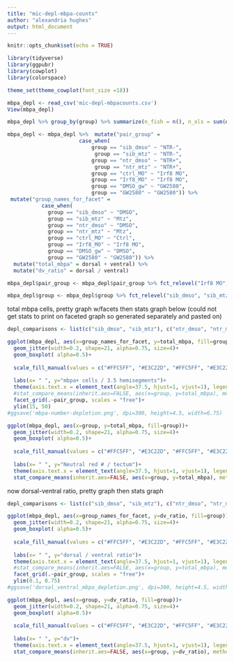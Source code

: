```yaml
---
title: "mic-depl-mbpa-counts"
author: "alexandria hughes"
output: html_document
---
```


```r
knitr::opts_chunk$set(echo = TRUE)
```

```r
library(tidyverse)
library(ggpubr)
library(cowplot)
library(colorspace)
```

```r
theme_set(theme_cowplot(font_size =18))
```

```r
mbpa_depl <- read_csv('mic-depl-mbpacounts.csv')
View(mbpa_depl)
```

```r
mbpa_depl %>% group_by(group) %>% summarize(n_fish = n(), n_ols = sum(dorsal) + sum (ventral))
```
```r
mbpa_depl <- mbpa_depl %>%  mutate("pair_group" =
                       case_when(
                           group == "sib_dmso" ~ "NTR-",
                            group == "sib_mtz" ~ "NTR-", 
                           group == "ntr_dmso" ~ "NTR+",
                            group == "ntr_mtz" ~ "NTR+",
                           group == "ctrl_MO" ~ "Irf8 MO",
                           group == "Irf8_MO" ~ "Irf8 MO",
                           group == "DMSO_gw" ~ "GW2580",
                           group == "GW2580" ~ "GW2580")) %>%
 mutate("group_names_for_facet" =
           case_when(
             group == "sib_dmso" ~ "DMSO",
             group == "sib_mtz" ~ "Mtz",
             group == "ntr_dmso" ~ "DMSO",
             group == "ntr_mtz" ~ "Mtz",
             group == "ctrl_MO" ~ "Ctrl",
             group == "Irf8_MO" ~ "Irf8 MO",
             group == "DMSO_gw" ~ "DMSO",
             group == "GW2580" ~ "GW2580")) %>%
  mutate("total_mbpa" = dorsal + ventral) %>%
  mutate("dv_ratio" = dorsal / ventral)
```



```r
mbpa_depl$pair_group <- mbpa_depl$pair_group %>% fct_relevel("Irf8 MO", "GW2580", "NTR-", "NTR+")
```

```r
mbpa_depl$group <- mbpa_depl$group %>% fct_relevel("sib_dmso", "sib_mtz", "ntr_dmso", "ntr_mtz", "DMSO_gw", "GW2580", "ctrl_MO", "Irf8_MO")
```

total mbpa cells, pretty graph w/facets then stats graph below (could not get stats to print on faceted graph so generated separately and pasted on) 
```r
depl_comparisons <- list(c("sib_dmso", "sib_mtz"), c("ntr_dmso", "ntr_mtz"), c("DMSO_gw", "GW2580"), c("ctrl_MO", "Irf8_MO"))

ggplot(mbpa_depl, aes(x=group_names_for_facet, y=total_mbpa, fill=group))+
  geom_jitter(width=0.2, shape=21, alpha=0.75, size=4)+
  geom_boxplot( alpha=0.5)+
  
  scale_fill_manual(values = c("#FFC5FF", "#E3C22D", "#FFC5FF", "#E3C22D", "#FFC5FF", "#E3C22D", "#FFC5FF", "#E3C22D"))+
  
  labs(x= " ", y="mbpa+ cells / 3.5 hemisegments")+
  theme(axis.text.x = element_text(angle=37.5, hjust=1, vjust=1), legend.position = "none")+
  #stat_compare_means(inherit.aes=FALSE, aes(x=group, y=total_mbpa), method="wilcox.test", label="p.format", comparisons = depl_comparisons)+
  facet_grid(.~pair_group, scales = "free")+
  ylim(15, 50)
#ggsave('mbpa-number-depletion.png', dpi=300, height=4.5, width=6.75)

```

```r
ggplot(mbpa_depl, aes(x=group, y=total_mbpa, fill=group))+
  geom_jitter(width=0.2, shape=21, alpha=0.75, size=4)+
  geom_boxplot( alpha=0.5)+
  
  scale_fill_manual(values = c("#FFC5FF", "#E3C22D", "#FFC5FF", "#E3C22D", "#FFC5FF", "#E3C22D", "#FFC5FF", "#E3C22D"))+
  
  labs(x= " ", y="Neutral red # / tectum")+
  theme(axis.text.x = element_text(angle=37.5, hjust=1, vjust=1), legend.position = "none")+
  stat_compare_means(inherit.aes=FALSE, aes(x=group, y=total_mbpa), method="wilcox.test", label="p.format", comparisons = depl_comparisons)
```

now dorsal-ventral ratio, pretty graph then stats graph
```r
depl_comparisons <- list(c("sib_dmso", "sib_mtz"), c("ntr_dmso", "ntr_mtz"), c("DMSO_gw", "GW2580"), c("ctrl_MO", "Irf8_MO"))

ggplot(mbpa_depl, aes(x=group_names_for_facet, y=dv_ratio, fill=group))+
  geom_jitter(width=0.2, shape=21, alpha=0.75, size=4)+
  geom_boxplot( alpha=0.5)+
  
  scale_fill_manual(values = c("#FFC5FF", "#E3C22D", "#FFC5FF", "#E3C22D", "#FFC5FF", "#E3C22D", "#FFC5FF", "#E3C22D"))+
  
  labs(x= " ", y="dorsal / ventral ratio")+
  theme(axis.text.x = element_text(angle=37.5, hjust=1, vjust=1), legend.position = "none")+
  #stat_compare_means(inherit.aes=FALSE, aes(x=group, y=total_mbpa), method="wilcox.test", label="p.format", comparisons = depl_comparisons)+
  facet_grid(.~pair_group, scales = "free")+
  ylim(0.1, 0.75)
#ggsave('dorsal_ventral_mbpa_depletion.png', dpi=300, height=4.5, width=6.75)
```

```r
ggplot(mbpa_depl, aes(x=group, y=dv_ratio, fill=group))+
  geom_jitter(width=0.2, shape=21, alpha=0.75, size=4)+
  geom_boxplot( alpha=0.5)+
  
  scale_fill_manual(values = c("#FFC5FF", "#E3C22D", "#FFC5FF", "#E3C22D", "#FFC5FF", "#E3C22D", "#FFC5FF", "#E3C22D"))+
  
  labs(x= " ", y="dv")+
  theme(axis.text.x = element_text(angle=37.5, hjust=1, vjust=1), legend.position = "none")+
  stat_compare_means(inherit.aes=FALSE, aes(x=group, y=dv_ratio), method="wilcox.test", label="p.format", comparisons = depl_comparisons)
```


